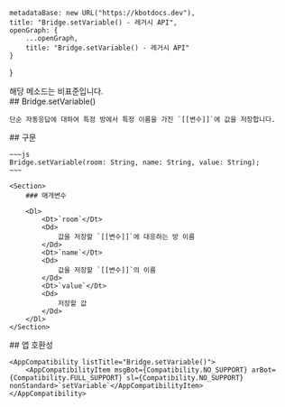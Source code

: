 
    metadataBase: new URL("https://kbotdocs.dev"),
    title: "Bridge.setVariable() - 레거시 API",
    openGraph: {
        ...openGraph,
        title: "Bridge.setVariable() - 레거시 API"
    }
}

<Section>
    <Noti type={"nonStandard"}>
        해당 메소드는 비표준입니다.
    </Noti>
</Section>
<Section>
    ## Bridge.setVariable()

    단순 자동응답에 대하여 특정 방에서 특정 이름을 가진 `[[변수]]`에 값을 저장합니다.
</Section>
<Section>
    ## 구문

    ~~~js
    Bridge.setVariable(room: String, name: String, value: String);
    ~~~

    <Section>
        ### 매개변수

        <Dl>
            <Dt>`room`</Dt>
            <Dd>
                값을 저장할 `[[변수]]`에 대응하는 방 이름
            </Dd>
            <Dt>`name`</Dt>
            <Dd>
                값을 저장할 `[[변수]]`의 이름
            </Dd>
            <Dt>`value`</Dt>
            <Dd>
                저장할 값
            </Dd>
        </Dl>
    </Section>
</Section>
<Section>
    ## 앱 호환성

    <AppCompatibility listTitle="Bridge.setVariable()">
        <AppCompatibilityItem msgBot={Compatibility.NO_SUPPORT} arBot={Compatibility.FULL_SUPPORT} sl={Compatibility.NO_SUPPORT} nonStandard>`setVariable`</AppCompatibilityItem>
    </AppCompatibility>
</Section>